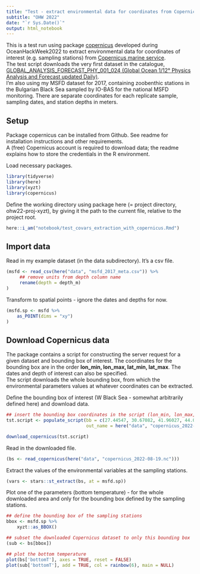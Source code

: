```yaml
---
title: "Test - extract environmental data for coordinates from Copernicus marine - package copernicus (xyzt)"
subtitle: "OHW 2022"
date: "`r Sys.Date()`"
output: html_notebook
---
```


This is a test run using package [copernicus](https://github.com/oceanhackweek/ohw22-proj-xyzt/tree/main/package/copernicus) developed during OceanHackWeek2022 to extract environmental data for coordinates of interest (e.g. sampling stations) from [Copernicus marine service](https://marine.copernicus.eu).  
The test script downloads the very first dataset in the catalogue, [GLOBAL_ANALYSIS_FORECAST_PHY_001_024 (Global Ocean 1/12° Physics Analysis and Forecast updated Daily)](https://resources.marine.copernicus.eu/product-detail/GLOBAL_ANALYSIS_FORECAST_PHY_001_024/INFORMATION).  
I'm also using my MSFD dataset for 2017, containing zoobenthic stations in the Bulgarian Black Sea sampled by IO-BAS for the national MSFD monitoring. There are separate coordinates for each replicate sample, sampling dates, and station depths in meters.  


## Setup  
Package copernicus can be installed from Github. See readme for installation instructions and other requirements.  
A (free) Copernicus account is required to download data; the readme explains how to store the credentials in the R environment.   

Load necessary packages.  
```r
library(tidyverse)
library(here)
library(xyzt)
library(copernicus)
```

Define the working directory using package here (= project directory, ohw22-proj-xyzt), by giving it the path to the current file, relative to the project root.  
```r
here::i_am("notebook/test_covars_extraction_with_copernicus.Rmd")
```


## Import data  
Read in my example dataset (in the data subdirectory). It's a csv file.   
```r
(msfd <- read_csv(here("data", "msfd_2017_meta.csv")) %>% 
     ## remove units from depth column name 
     rename(depth = depth_m)
)
```

Transform to spatial points - ignore the dates and depths for now.  
```r
(msfd.sp <- msfd %>% 
    as_POINT(dims = "xy")
)
```


## Download Copernicus data  
The package contains a script for constructing the server request for a given dataset and bounding box of interest. The coordinates for the bounding box are in the order **lon_min, lon_max, lat_min, lat_max**. The dates and depth of interest can also be specified.    
The script downloads the whole bounding box, from which the environmental parameters values at whatever coordinates can be extracted.   

Define the bounding box of interest (W Black Sea - somewhat arbitrarily defined here) and download data.  
```r
## insert the bounding box coordinates in the script (lon_min, lon_max, lat_min, lat_max)  
tst.script <- populate_script(bb = c(27.44547, 30.67082, 41.96027, 44.03979), 
                              out_name = here("data", "copernicus_2022-08-19.nc")) ## put downloaded file in data folder 

download_copernicus(tst.script)
```


Read in the downloaded file.  
```r
(bs <- read_copernicus(here("data", "copernicus_2022-08-19.nc")))
```

Extract the values of the environmental variables at the sampling stations.  
```r
(vars <- stars::st_extract(bs, at = msfd.sp))
```

Plot one of the parameters (bottom temperature) - for the whole downloaded area and only for the bounding box defined by the sampling stations.    
```r
## define the bounding box of the sampling stations
bbox <- msfd.sp %>% 
    xyzt::as_BBOX()

## subset the downloaded Copernicus dataset to only this bounding box
(sub <- bs[bbox])

## plot the bottom temperature
plot(bs['bottomT'], axes = TRUE, reset = FALSE)
plot(sub['bottomT'], add = TRUE, col = rainbow(6), main = NULL)
```

